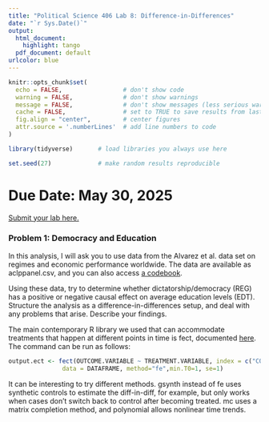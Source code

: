 ```yaml
---
title: "Political Science 406 Lab 8: Difference-in-Differences"
date: "`r Sys.Date()`"
output:
  html_document:
    highlight: tango
  pdf_document: default
urlcolor: blue
---
```


```r
knitr::opts_chunk$set(
  echo = FALSE,                 # don't show code
  warning = FALSE,              # don't show warnings
  message = FALSE,              # don't show messages (less serious warnings)
  cache = FALSE,                # set to TRUE to save results from last compilation
  fig.align = "center",         # center figures
  attr.source = '.numberLines'  # add line numbers to code
)

library(tidyverse)       # load libraries you always use here

set.seed(27)             # make random results reproducible
```

# Due Date: May 30, 2025

[Submit your lab here.](https://canvas.northwestern.edu/courses/230286/assignments/1562450)

### Problem 1: Democracy and Education

In this analysis, I will ask you to use data from the Alvarez et al. data set on regimes and economic
performance worldwide. The data are available as aclppanel.csv, and you can also access [a codebook](http://www.u.arizona.edu/~mishler/PrzeworskiCodebook.PDF).

Using these data, try to determine whether dictatorship/democracy (REG) has a positive or negative
causal effect on average education levels (EDT). Structure the analysis as a difference-in-differences setup,
and deal with any problems that arise. Describe your findings.

The main contemporary R library we used that can accommodate treatments that happen at different points in time is fect, documented [here](https://cran.r-project.org/web/packages/fect/index.html). The command can be run as follows:

```r
output.ect <- fect(OUTCOME.VARIABLE ~ TREATMENT.VARIABLE, index = c("COUNTRY", "YEAR"), force = "two-way",
               data = DATAFRAME, method="fe",min.T0=1, se=1)
```

It can be interesting to try different methods. gsynth instead of fe uses synthetic controls to estimate the diff-in-diff, for example, but only works when cases don't switch back to control after becoming treated. mc uses a matrix completion method, and polynomial allows nonlinear time trends.